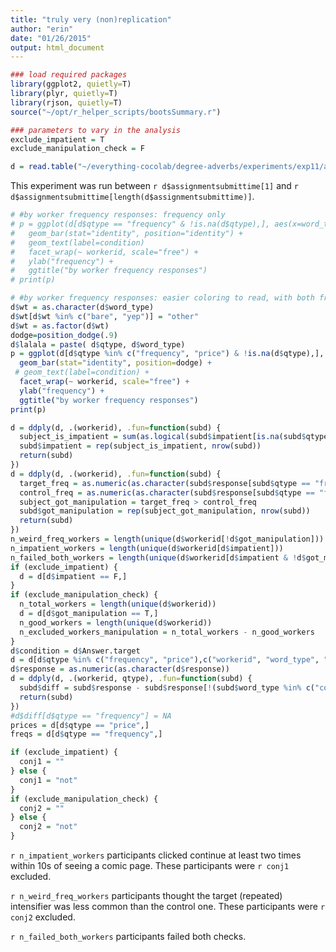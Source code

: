 ```yaml
---
title: "truly very (non)replication"
author: "erin"
date: "01/26/2015"
output: html_document
---
```


```r
### load required packages
library(ggplot2, quietly=T)
library(plyr, quietly=T)
library(rjson, quietly=T)
source("~/opt/r_helper_scripts/bootsSummary.r")

### parameters to vary in the analysis
exclude_impatient = T
exclude_manipulation_check = F

d = read.table("~/everything-cocolab/degree-adverbs/experiments/exp11/analysis/exp11.csv", sep=",", header=T)
```

This experiment was run between `r d$assignmentsubmittime[1]` and `r d$assignmentsubmittime[length(d$assignmentsubmittime)]`.

```r

# #by worker frequency responses: frequency only
# p = ggplot(d[d$qtype == "frequency" & !is.na(d$qtype),], aes(x=word_type, y=response, fill=word_type)) +
#   geom_bar(stat="identity", position="identity") +
#   geom_text(label=condition)
#   facet_wrap(~ workerid, scale="free") +
#   ylab("frequency") +
#   ggtitle("by worker frequency responses")
# print(p)

# #by worker frequency responses: easier coloring to read, with both frequency and price
d$wt = as.character(d$word_type)
d$wt[d$wt %in% c("bare", "yep")] = "other"
d$wt = as.factor(d$wt)
dodge=position_dodge(.9)
d$lalala = paste( d$qtype, d$word_type)
p = ggplot(d[d$qtype %in% c("frequency", "price") & !is.na(d$qtype),], aes(x=qtype, y=response, fill=wt)) +
  geom_bar(stat="identity", position=dodge) +
 # geom_text(label=condition) +
  facet_wrap(~ workerid, scale="free") +
  ylab("frequency") +
  ggtitle("by worker frequency responses")
print(p)

d = ddply(d, .(workerid), .fun=function(subd) {
  subject_is_impatient = sum(as.logical(subd$impatient[is.na(subd$qtype)]))>1
  subd$impatient = rep(subject_is_impatient, nrow(subd))
  return(subd)
})
d = ddply(d, .(workerid), .fun=function(subd) {
  target_freq = as.numeric(as.character(subd$response[subd$qtype == "frequency" & subd$word_type == "target" & !is.na(subd$response)]))
  control_freq = as.numeric(as.character(subd$response[subd$qtype == "frequency" & subd$word_type == "control" & !is.na(subd$response)]))
  subject_got_manipulation = target_freq > control_freq
  subd$got_manipulation = rep(subject_got_manipulation, nrow(subd))
  return(subd)
})
n_weird_freq_workers = length(unique(d$workerid[!d$got_manipulation]))
n_impatient_workers = length(unique(d$workerid[d$impatient]))
n_failed_both_workers = length(unique(d$workerid[d$impatient & !d$got_manipulation]))
if (exclude_impatient) {
  d = d[d$impatient == F,]
}
if (exclude_manipulation_check) {
  n_total_workers = length(unique(d$workerid))
  d = d[d$got_manipulation == T,]
  n_good_workers = length(unique(d$workerid))
  n_excluded_workers_manipulation = n_total_workers - n_good_workers
}
d$condition = d$Answer.target
d = d[d$qtype %in% c("frequency", "price"),c("workerid", "word_type", "word", "response", "qtype", "condition")]
d$response = as.numeric(as.character(d$response))
d = ddply(d, .(workerid, qtype), .fun=function(subd) {
  subd$diff = subd$response - subd$response[!(subd$word_type %in% c("control", "target"))]
  return(subd)
})
#d$diff[d$qtype == "frequency"] = NA
prices = d[d$qtype == "price",]
freqs = d[d$qtype == "frequency",]

if (exclude_impatient) {
  conj1 = ""
} else {
  conj1 = "not"
}
if (exclude_manipulation_check) {
  conj2 = ""
} else {
  conj2 = "not"
}
```

`r n_impatient_workers` participants clicked continue at least two times within 10s of seeing a comic page. These participants were `r conj1` excluded.

`r n_weird_freq_workers` participants thought the target (repeated) intensifier was less common than the control one. These participants were `r conj2` excluded.

`r n_failed_both_workers` participants failed both checks.

```r
```